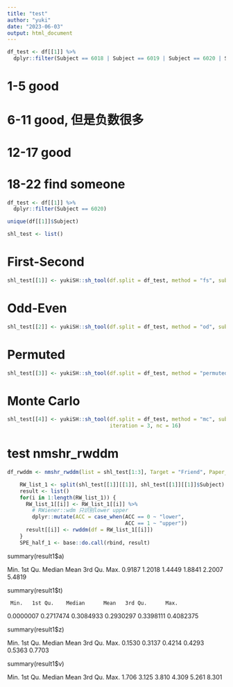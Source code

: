 ```yaml
---
title: "test"
author: "yuki"
date: "2023-06-03"
output: html_document
---
```


```r
df_test <- df[[1]] %>%
  dplyr::filter(Subject == 6018 | Subject == 6019 | Subject == 6020 | Subject == 6021 | Subject == 6022) 
```
# 1-5 good
# 6-11 good, 但是负数很多
# 12-17 good
# 18-22 find someone

```r
df_test <- df[[1]] %>%
  dplyr::filter(Subject == 6020) 
```

```r
unique(df[[1]]$Subject)
```


```r
shl_test <- list()
```

# First-Second
```r
shl_test[[1]] <- yukiSH::sh_tool(df.split = df_test, method = "fs", sub = "Subject", var1 = "Matching", var2 = "Identity", var3 = "Session")
```
# Odd-Even
```r
shl_test[[2]] <- yukiSH::sh_tool(df.split = df_test, method = "od", sub = "Subject", var1 = "Matching", var2 = "Identity", var3 = "Session")
```
# Permuted
```r
shl_test[[3]] <- yukiSH::sh_tool(df.split = df_test, method = "permuted", sub = "Subject", var1 = "Matching", var2 = "Identity", var3 = "Session")
```
# Monte Carlo
```r
shl_test[[4]] <- yukiSH::sh_tool(df.split = df_test, method = "mc", sub = "Subject", var1 = "Matching", var2 = "Identity", var3 = "Session",
                                 iteration = 3, nc = 16)
```

# test nmshr_rwddm
```r
df_rwddm <- nmshr_rwddm(list = shl_test[1:3], Target = "Friend", Paper_ID = "P0S1")
```

```r
    RW_list_1 <- split(shl_test[[1]][[1]], shl_test[[1]][[1]]$Subject)
    result <- list()
    for(i in 1:length(RW_list_1)) {
      RW_list_1[[i]] <- RW_list_1[[i]] %>%
        # RWiener::wdm 只识别lower upper
        dplyr::mutate(ACC = case_when(ACC == 0 ~ "lower",
                                      ACC == 1 ~ "upper")) 
      result[[i]] <- rwddm(df = RW_list_1[[i]])
    }
    SPE_half_1 <- base::do.call(rbind, result)
```



summary(result1$a)

   Min. 1st Qu.  Median    Mean 3rd Qu.    Max. 
 0.9187  1.2018  1.4449  1.8841  2.2007  5.4819 

summary(result1$t)

     Min.   1st Qu.    Median      Mean   3rd Qu.      Max. 
0.0000007 0.2717474 0.3084933 0.2930297 0.3398111 0.4082375 

summary(result1$z)

   Min. 1st Qu.  Median    Mean 3rd Qu.    Max. 
 0.1530  0.3137  0.4214  0.4293  0.5363  0.7703 

summary(result1$v)

   Min. 1st Qu.  Median    Mean 3rd Qu.    Max. 
  1.706   3.125   3.810   4.309   5.261   8.301 
